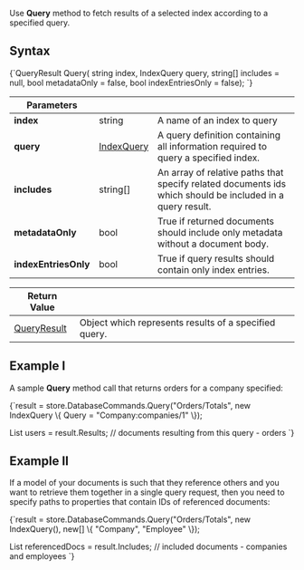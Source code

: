 
Use **Query** method to fetch results of a selected index according to a specified query.

## Syntax

<TabItem value="query_database_1" label="query_database_1">
<CodeBlock language="csharp">
{`QueryResult Query(
	string index,
	IndexQuery query,
	string[] includes = null, 
	bool metadataOnly = false,
	bool indexEntriesOnly = false);
`}
</CodeBlock>
</TabItem>

| Parameters | | |
| ------------- | ------------- | ----- |
| **index** | string | A name of an index to query |
| **query** | [IndexQuery](../../../glossary/index-query.mdx) | A query definition containing all information required to query a specified index. |
| **includes** | string[] | An array of relative paths that specify related documents ids which should be included in a query result. |
| **metadataOnly** | bool | True if returned documents should include only metadata without a document body. |
| **indexEntriesOnly** | bool | True if query results should contain only index entries. |

| Return Value | |
| ------------- | ----- |
| [QueryResult](../../../glossary/query-result.mdx) | Object which represents results of a specified query. |

## Example I

A sample **Query** method call that returns orders for a company specified:

<TabItem value="query_database_2" label="query_database_2">
<CodeBlock language="csharp">
{`result = store.DatabaseCommands.Query("Orders/Totals", new IndexQuery
\{
	Query = "Company:companies/1"
\});

List<RavenJObject> users = result.Results; // documents resulting from this query - orders
`}
</CodeBlock>
</TabItem>

## Example II

If a model of your documents is such that they reference others and you want to retrieve them together in a single query request, then you need to specify paths to properties that contain IDs of referenced documents:

<TabItem value="query_database_3" label="query_database_3">
<CodeBlock language="csharp">
{`result = store.DatabaseCommands.Query("Orders/Totals", new IndexQuery(),
	new[]
	\{
		"Company",
		"Employee"
	\});

List<RavenJObject> referencedDocs = result.Includes; // included documents - companies and employees
`}
</CodeBlock>
</TabItem>


